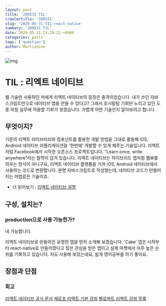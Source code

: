---
layout: post
title: '200531 TIL'
crawlertitle: '200531'
slug: '2020-05-31-TIL-react-native'
summary: '200531 TIL'
date: 2020-05-31 21:20:12 +0900
categories: posts
tags: ['question']
author: MartianLee
---

![img](../images/200531_react-native/logo.png)

# TIL : 리엑트 네이티브

웹 기술만 사용하던 저에게 리엑트 네이티브의 등장은 충격이었습니다. 내가 쓰던 자바스크립트만으로 네이티브 앱을 만들 수 있다고? 그래서 호시탐탐 기회만 노리고 있던 도중 마침 실무에 적용할 기회가 생겼습니다. 가볍게 어떤 기술인지 알아보려고 합니다.

## 무엇이지?

기존의 리엑트 라이브러리와 컴포넌트를 활용한 개발 방법을 그대로 활용해 iOS, Android 네이티브 어플리케이션을 '한번에' 개발할 수 있게 해주는 기술입니다. 리엑트처럼 Facebook에서 시작한 오픈소스 프로젝트입니다. "Learn once, write anywhere"라는 철학이 담겨 있습니다. 리엑트 네이티브는 하이브리드 앱처럼 웹뷰를 띄우는 방식이 아니구요, 리엑트 네이티브 플랫폼을 거쳐 iOS, Android 네이티브에서 사용하는 코드로 변환합니다. 분명 자바스크립트로 작성했는데, 네이티브 코드가 만들어지는 마법같은 기술이죠.

- 더 읽어보기 : [리엑트 네이티브 설명](https://tansfil.tistory.com/57)

## 구성, 설치는?

### production으로 사용 가능한가?

네 가능합니다.

리엑트 네이티브로 만들어진 유명한 앱을 먼저 소개해 보겠습니다. 'Cake' 앱은 시작부터 react-native로 만들어졌다고 많은 관심을 받은 앱이고 실제 마켓에서 아주 높은 순위를 기록하고 있습니다. 저도 사용해 보았는데요, 쉽게 영어공부를 하기 좋아요.

## 장점과 단점

### 회고

[리엑트 네이티브 공식 문서](https://reactnative.dev/docs/getting-started)
[제로초 리액트 기본 강좌](https://youtu.be/V3QsSrldHqI)
[벨로퍼트 리액트 강좌 목록](https://velopert.com/reactjs-tutorials)
